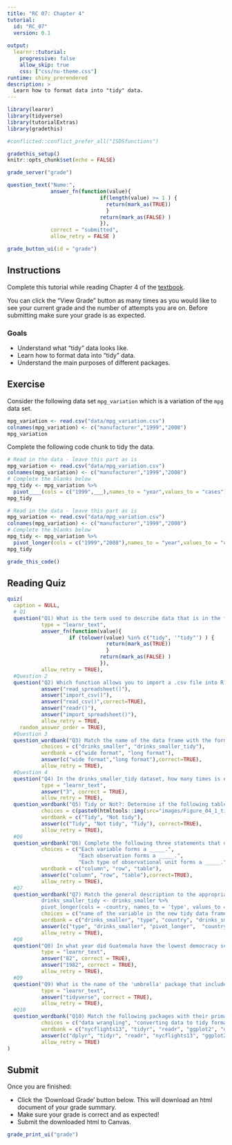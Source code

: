 ```yaml
---
title: "RC 07: Chapter 4"
tutorial:
  id: "RC_07"
  version: 0.1
  
output:
  learnr::tutorial:
    progressive: false
    allow_skip: true
    css: ["css/nu-theme.css"]
runtime: shiny_prerendered
description: >
  Learn how to format data into "tidy" data.
---
```



```r
library(learnr)
library(tidyverse)
library(tutorialExtras)
library(gradethis)

#conflicted::conflict_prefer_all("ISDSfunctions")

gradethis_setup()
knitr::opts_chunk$set(echo = FALSE)
```


```r
grade_server("grade")
```

```r
question_text("Name:",
              answer_fn(function(value){
                              if(length(value) >= 1 ) {
                                return(mark_as(TRUE))
                                }
                              return(mark_as(FALSE) )
                              }),
              correct = "submitted",
              allow_retry = FALSE )
```

```r
grade_button_ui(id = "grade")
```


## Instructions

Complete this tutorial while reading Chapter 4 of the [textbook](https://nustat.github.io/intro-stat-data-sci/04-tidy.html).

You can click the "View Grade" button as many times as you would like to see your current grade and the number of attempts you are on. Before submitting make sure your grade is as expected.

### Goals

-   Understand what "tidy" data looks like.
-   Learn how to format data into "tidy" data.
-   Understand the main purposes of different packages.


## Exercise

Consider the following data set `mpg_variation` which is a variation of the `mpg` data set.

```r
mpg_variation <- read.csv("data/mpg_variation.csv")
colnames(mpg_variation) <- c("manufacturer","1999","2008")
mpg_variation
```

Complete the following code chunk to tidy the data.

```r
# Read in the data - leave this part as is
mpg_variation <- read.csv("data/mpg_variation.csv")
colnames(mpg_variation) <- c("manufacturer","1999","2008")
# Complete the blanks below
mpg_tidy <- mpg_variation %>% 
  pivot____(cols = c("1999",___),names_to = "year",values_to = "cases")
mpg_tidy
```


```r
# Read in the data - leave this part as is
mpg_variation <- read.csv("data/mpg_variation.csv")
colnames(mpg_variation) <- c("manufacturer","1999","2008")
# Complete the blanks below
mpg_tidy <- mpg_variation %>% 
  pivot_longer(cols = c("1999","2008"),names_to = "year",values_to = "cases")
mpg_tidy
```

```r
grade_this_code()
```

## Reading Quiz

```r
quiz(
  caption = NULL,
  # Q1
  question("Q1) What is the term used to describe data that is in the format required for analysis with the ggplot2 and dplyr packages?", 
           type = "learnr_text",
           answer_fn(function(value){
                    if (tolower(value) %in% c("tidy", '"tidy"') ) {
                                return(mark_as(TRUE))
                                }
                              return(mark_as(FALSE) )
                              }),
           allow_retry = TRUE),
  #Question 2
  question("Q2) Which function allows you to import a .csv file into R?",
           answer("read_spreadsheet()"),
           answer("import_csv()"),
           answer("read_csv()",correct=TRUE),
           answer("readr()"),
           answer("import_spreadsheet()"),
           allow_retry = TRUE,
    random_answer_order = TRUE),
  #Question 3
  question_wordbank("Q3) Match the name of the data frame with the format it is in (See Section 4.1).",
           choices = c("drinks_smaller", "drinks_smaller_tidy"),
           wordbank = c("wide format", "long format"),
           answer(c("wide format","long format"),correct=TRUE),
           allow_retry = TRUE),
  #Question 4
  question("Q4) In the drinks_smaller_tidy dataset, how many times is each country listed?", 
           type = "learnr_text",
           answer("3", correct = TRUE),
           allow_retry = TRUE),
  question_wordbank("Q5) Tidy or Not?: Determine if the following tables are in tidy format.",
           choices = c(paste0(htmltools::img(src="images/Figure_04_1_tidy.png", height = 175, width = 350) ), paste0(htmltools::img(src="images/Figure_04_2_nontidy.png", height = 75, width = 350) ), paste0(htmltools::img(src="images/Figure_04_3_tidy.png", height = 75, width = 350) ) ),
           wordbank = c("Tidy", "Not tidy"),
           answer(c("Tidy", "Not tidy", "Tidy"), correct=TRUE),
           allow_retry = TRUE),
  #Q6
  question_wordbank("Q6) Complete the following three statements that define tidy data.",
           choices = c("Each variable forms a _____.",
                       "Each observation forms a _____.",
                       "Each type of observational unit forms a _____."),
           wordbank = c("column", "row", "table"),
           answer(c("column", "row", "table"),correct=TRUE),
           allow_retry = TRUE),
  #Q7
  question_wordbank("Q7) Match the general description to the appropriate piece of code in the following code chunk:\n
           drinks_smaller_tidy <- drinks_smaller %>%
           pivot_longer(cols = -country, names_to = 'type', values_to = 'servings')",
           choices = c("name of the variable in the new tidy data frame that contains the column names of the original un-tidy data frame", "name of un-tidy data frame", "function to tidy the data", "name of the column you don't want to tidy", "name of tidy data frame"),
           wordbank = c("drinks_smaller", "type", "country", "drinks_smaller_tidy", "pivot_longer"),
           answer(c("type", "drinks_smaller", "pivot_longer",  "country", "drinks_smaller_tidy"), correct = TRUE),
           allow_retry = TRUE),
  #Q8
  question("Q8) In what year did Guatemala have the lowest democracy score?", 
           type = "learnr_text",
           answer("82", correct = TRUE),
           answer("1982", correct = TRUE),
           allow_retry = TRUE),
  #Q9
  question("Q9) What is the name of the 'umbrella' package that includes ggplot2, dplyr, readr, etc.?", 
           type = "learnr_text",
           answer("tidyverse", correct = TRUE),
           allow_retry = TRUE),
  #Q10
  question_wordbank("Q10) Match the following packages with their primary purpose.",
           choices = c("data wrangling", "converting data to tidy format", "import data files such as .csv", "includes datasets for analysis", "data visualization"),
           wordbank = c("nycflights13", "tidyr", "readr", "ggplot2", "dplyr"),
           answer(c("dplyr", "tidyr", "readr", "nycflights13", "ggplot2"),correct=TRUE),
           allow_retry = TRUE)
)

```


## Submit

Once you are finished:

-   Click the 'Download Grade' button below. This will download an html document of your grade summary.
-   Make sure your grade is correct and as expected!
-   Submit the downloaded html to Canvas.

```r
grade_print_ui("grade")
```

